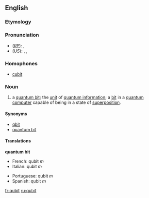 ==English==

===Etymology===
{{blend|quantum|bit}}

===Pronunciation===
*(''[[RP]]''): {{IPA|/ˈkjuːbɪt/}}, {{SAMPA|/"kju:bIt/}}
*(''US''): {{AHD|kyo͞o'bĭt}}, {{IPA|/ˈkjubɪt/}}, {{SAMPA|/"kjubIt/}}

===Homophones===
*[[cubit]]

===Noun===
{{en-noun}}
{{wikipedia}}

#{{computing}} a [[quantum bit]]; the [[unit]] of [[quantum information]]; a [[bit]] in a [[quantum computer]] capable of being in a state of [[superposition]].

====Synonyms====
*[[qbit]]
*[[quantum bit]]

====Translations====
'''quantum bit'''
{{top}}
*French: qubit ''m''
*Italian: qubit ''m''
{{mid}}
*Portuguese: qubit ''m''
*Spanish: qubit ''m''
{{bottom}}

[[fr:qubit]]
[[ru:qubit]]